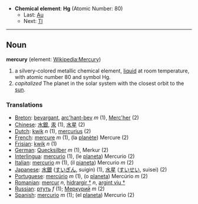 *'''Chemical element''': '''Hg''' (Atomic Number: 80)
**Last: [[Gold|Au]]
**Next: [[Thallium|Tl]]
----
== Noun ==
'''mercury''' (element: [[en:Mercury (element)|Wikipedia:Mercury]])

#a silvery-colored metallic chemical element, [[liquid]] at room temperature, with atomic number 80 and symbol Hg.
# ''capitalized'' The planet in the solar system with the closest orbit to the [[sun]].

===Translations===
*[[Breton]]: [[bevargant]], [[arc'hant-bev]] ''m'' (1), [[Merc'her]] (2)
*[[Chinese]]: [[水銀]], [[汞]] (1), [[水星]] (2)
*[[Dutch]]: [[kwik]] ''n'' (1), [[mercurius]] (2)
*[[French]]: [[mercure]] ''m'' (1), (la [[planète]]) Mercure (2)
*[[Frisian]]: [[kwik]] ''n'' (1)
*[[German]]: [[Quecksilber]] ''m'' (1), Merkur (2)
*[[Interlingua]]: [[mercurio]] (1), (le [[planeta]]) Mercurio (2)
*[[Italian]]: [[mercurio]] ''m'' (1), (il [[pianeta]]) Mercurio ''m'' (2)
*[[Japanese]]: [[水銀]] ([[すいぎん]], suigin) (1), [[水星]] ([[すいせい]], suisei) (2)
*[[Portuguese]]: [[mercúrio]] ''m'' (1), (o [[planeta]]) Mercúrio ''m'' (2)
*[[Romanian]]: [[mercur]] ''n'', [[hidrargir †]] ''n'', [[argint viu †]]
*[[Russian]]: [[ртуть]] ''f'' (1); [[Меркурий]] ''m'' (2)
*[[Spanish]]: [[mercurio]] ''m'' (1); (el [[planeta]]) Mercurio (2)